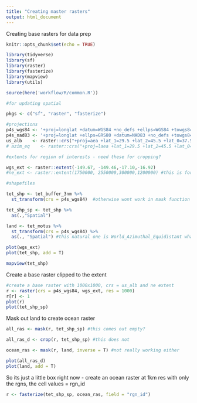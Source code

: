 ```yaml
---
title: "Creating master rasters"
output: html_document
---
```

Creating base rasters for data prep 


```r
knitr::opts_chunk$set(echo = TRUE)

library(tidyverse)
library(sf)
library(raster)
library(fasterize)
library(mapview)
library(utils)

source(here('workflow/R/common.R'))

#for updating spatial 

pkgs <- c("sf", "raster", "fasterize")

#projections
p4s_wgs84 <- '+proj=longlat +datum=WGS84 +no_defs +ellps=WGS84 +towgs84=0,0,0'
p4s_nad83 <- '+proj=longlat +ellps=GRS80 +datum=NAD83 +no_defs +towgs84=0,0,0'
us_alb    <- raster::crs("+proj=aea +lat_1=29.5 +lat_2=45.5 +lat_0=37.5 +lon_0=-96 +x_0=0 +y_0=0 +ellps=GRS80 +datum=NAD83 +units=m +no_defs") 
# azim_eq    <- raster::crs("+proj=laea +lat_1=29.5 +lat_2=45.5 +lat_0=37.5 +lon_0=-96 +x_0=0 +y_0=0 +ellps=GRS80 +datum=NAD83 +units=m +no_defs")

#extents for region of interests - need these for cropping?

wgs_ext <- raster::extent(-149.67, -149.46,-17.10,-16.92)
#ne_ext <- raster::extent(1750000, 2550000,300000,1200000) #this is for us_albers projection only

#shapefiles

tet_shp <- tet_buffer_3nm %>% 
  st_transform(crs = p4s_wgs84)  #otherwise wont work in mask function

tet_shp_sp <- tet_shp %>%
  as(.,"Spatial")

land <- tet_motus %>% 
  st_transform(crs = p4s_wgs84) %>% 
  as(., "Spatial") #this natural one is World_Azimuthal_Equidistant whatever that is

plot(wgs_ext)
plot(tet_shp, add = T)

mapview(tet_shp)
```

Create a base raster clipped to the extent
```r

#create a base raster with 1000x1000, crs = us_alb and ne extent
r <- raster(crs = p4s_wgs84, wgs_ext, res = 1000)
r[r] <- 1
plot(r)
plot(tet_shp_sp)

```

Mask out land to create ocean raster
```r

all_ras <- mask(r, tet_shp_sp) #this comes out empty?

all_ras_d <- crop(r, tet_shp_sp) #this does not

ocean_ras <- mask(r, land, inverse = T) #not really working either

plot(all_ras_d)
plot(land, add = T)
```

So its just a little box right now - create an ocean raster at 1km res with only the rgns, the cell values = rgn_id

```r

r <- fasterize(tet_shp_sp, ocean_ras, field = "rgn_id")



```

